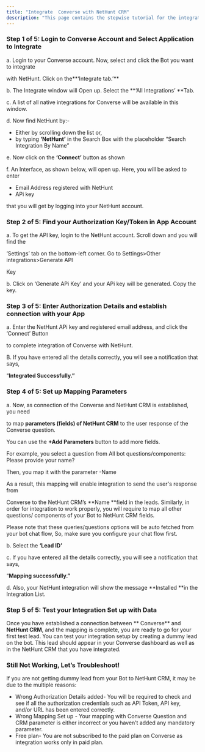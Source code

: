 ```yaml
---
title: "Integrate  Converse with NetHunt CRM"
description: "This page contains the stepwise tutorial for the integration with  Converse"
---
```


### **Step 1 of 5: Login to  Converse Account and Select Application to Integrate**

a. Login to your  Converse account. Now, select and click the Bot you want to integrate

with NetHunt. Click on the**‘Integrate tab.’** 

b. The Integrate window will Open up. Select the **‘All Integrations’ **Tab.

c. A list of all native integrations for  Converse will be available in this window.

d. Now find NetHunt by:-

- Either by scrolling down the list or,
- by typing **‘NetHunt’** in the Search Box with the placeholder “Search Integration By Name”

e. Now click on the **‘Connect’** button as shown

f. An Interface, as shown below, will open up. Here, you will be asked to enter

- Email Address registered with NetHunt
- APi key

that you will get by logging into your NetHunt account.

### **Step 2 of 5: Find your Authorization Key/Token in App Account**

a. To get the API key, login to the NetHunt account. Scroll down and you will find the

‘Settings’ tab on the bottom-left corner. Go to Settings\>Other integrations\>Generate API

Key

b. Click on ‘Generate APi Key’ and your APi key will be generated. Copy the key.

### **Step 3 of 5: Enter Authorization Details and establish connection with your App**

a. Enter the NetHunt APi key and registered email address, and click the ‘Connect’ Button

to complete integration of  Converse with NetHunt.

B. If you have entered all the details correctly, you will see a notification that says,

“**Integrated Successfully.”**

### **Step 4 of 5: Set up Mapping Parameters**

a. Now, as connection of the  Converse and NetHunt CRM is established, you need

to map **parameters (fields) of NetHunt CRM** to the user response of the  Converse question.

You can use the **\+Add Parameters** button to add more fields.

For example, you select a question from All bot questions/components: Please provide your name?

Then, you map it with the parameter -Name

As a result, this mapping will enable integration to send the user's response from

 Converse to the NetHunt CRM’s **Name **field in the leads. Similarly, in order for integration to work properly, you will require to map all other questions/ components of your Bot to NetHunt CRM fields.

Please note that these queries/questions options will be auto fetched from your bot chat flow, So, make sure you configure your chat flow first.

b. Select the **‘Lead ID’**

c. If you have entered all the details correctly, you will see a notification that says,

“**Mapping successfully.”**

d. Also, your NetHunt integration will show the message **Installed **in the Integration List.

### **Step 5 of 5: Test your Integration Set up with Data**

Once you have established a connection between ** Converse** and **NetHunt CRM**, and the mapping is complete, you are ready to go for your first test lead. You can test your integration setup by creating a dummy lead on the bot. This lead should appear in your  Converse dashboard as well as in the NetHunt CRM that you have integrated.

### **Still Not Working, Let’s Troubleshoot\!**

If you are not getting dummy lead from your Bot to NetHunt CRM, it may be due to the multiple reasons:

- Wrong Authorization Details added- You will be required to check and see if all the authorization credentials such as API Token, API key, and/or URL has been entered correctly.
- Wrong Mapping Set up - Your mapping with  Converse Question and CRM parameter is either incorrect or you haven’t added any mandatory parameter.
- Free plan- You are not subscribed to the paid plan on  Converse as integration works only in paid plan.

 